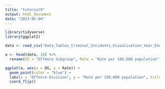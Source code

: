 ```yaml
---
title: "tutorial9"
output: html_document
date: "2023-05-04"
---
```



```r

library(tidyverse)
library(ggplot2)

```

```r

data <- read_csv("Data_Tables_Criminal_Incidents_Visualisation_Year_Ending_December_2019.csv")

```
```r

a <- head(data, 10) %>% 
  rename(OS = "Offence Subgroup", Rate = "Rate per 100,000 population")

ggplot(a, aes(x = OS, y = Rate)) +
  geom_point(color = "blue") +
  labs(x = "Offence Division", y = "Rate per 100,000 population", title = "Scatter plot of Offence Subgroup") +
  coord_flip()

```

